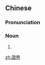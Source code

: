 {{also|证卷}}
==Chinese==
{{zh-forms|s=证卷}}

===Pronunciation===
{{zh-pron
|m=zhèngjuàn
|cat=n
}}

===Noun===
{{zh-noun}}

# {{zh-misspelling|證券|[[security]]}}

[[zh:證卷]]